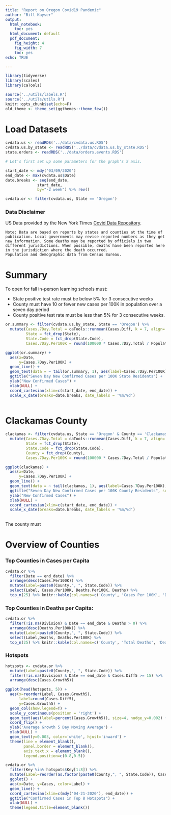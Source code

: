 ```yaml
---
title: "Report on Oregon Covid19 Pandemic"
author: "Bill Kayser"
output:
  html_notebook: 
    toc: yes
  html_document: default
  pdf_document: 
    fig_height: 4
    fig_width: 7
    toc: yes
echo: TRUE

---
```


```r
library(tidyverse)
library(scales)
library(caTools)

source('../utils/labels.R')
source('../utils/utils.R')
knitr::opts_chunk$set(echo=F)
old_theme <- theme_set(ggthemes::theme_few())

```

<style type="text/css">
.table {
    width: inherit;
    max-width: 100%;
    margin-bottom: 20px;
}
.math.display {
  font-size: 28px;
}
</style>

# Load Datasets

```r
cvdata.us <- readRDS('../data/cvdata.us.RDS')
cvdata.us.by_state <- readRDS('../data/cvdata.us.by_state.RDS')
state.orders <- readRDS('../data/orders.events.RDS')

# Let's first set up some parameters for the graph's X axis.

start_date <- mdy('03/09/2020')
end_date <- max(cvdata.us$Date)
date.breaks <- seq(end_date,
              start_date,
              by="-2 week") %>% rev()

cvdata.or <- filter(cvdata.us, State == 'Oregon')
```

### Data Disclaimer

US Data provided by the New York Times [Covid Data Repository](https://www.nytimes.com/interactive/2020/us/coronavirus-us-cases.html).

    Note: Data are based on reports by states and counties at the time of publication. Local governments may revise reported numbers as they get new information. Some deaths may be reported by officials in two different jurisdictions. When possible, deaths have been reported here in the jurisdiction where the death occurred.
    Population and demographic data from Census Bureau.
   
# Summary

To open for fall in-person learning schools must:

* State positive test rate must be below 5% for 3 consecutive weeks
* County must have 10 or fewer new cases per 100K in population over a seven day period
* County positive test rate must be less than 5% for 3 consecutive weeks.

```r
or.summary <- filter(cvdata.us.by_state, State == 'Oregon') %>%
  mutate(Cases.7Day.Total = caTools::runmean(Cases.Diff, k = 7, align='right') * 7,
         State = fct_drop(State),
         State.Code = fct_drop(State.Code),
         Cases.7Day.Per100K = round(100000 * Cases.7Day.Total / Population))

ggplot(or.summary) +
  aes(x=Date,
      y=Cases.7Day.Per100K) +
  geom_line() +
  geom_text(data = ~ tail(or.summary, 1), aes(label=Cases.7Day.Per100K), nudge_x = 3, color='darkred') +
  ggtitle("Seven Day New Confirmed Cases per 100K State Residents") +
  ylab("New Confirmed Cases") +
  xlab(NULL) +
  coord_cartesian(xlim=c(start_date, end_date)) +
  scale_x_date(breaks=date.breaks, date_labels = '%m/%d')
                   
```

# Clackamas County

```r
clackamas <- filter(cvdata.us, State == 'Oregon' & County == 'Clackamas') %>%
  mutate(Cases.7Day.Total = caTools::runmean(Cases.Diff, k = 7, align='right') * 7,
         State = fct_drop(State),
         State.Code = fct_drop(State.Code),
         County = fct_drop(County),
         Cases.7Day.Per100K = round(100000 * Cases.7Day.Total / Population))

ggplot(clackamas) +
  aes(x=Date,
      y=Cases.7Day.Per100K) +
  geom_line() +
  geom_text(data = ~ tail(clackamas, 1), aes(label=Cases.7Day.Per100K), nudge_x = 3, color='darkred') +
  ggtitle("Seven Day New Confirmed Cases per 100K County Residents", subtitle = 'Clackamas County') +
  ylab("New Confirmed Cases") +
  xlab(NULL) +
  coord_cartesian(xlim=c(start_date, end_date)) +
  scale_x_date(breaks=date.breaks, date_labels = '%m/%d')
                   
```

The county must 

# Overview of Counties

### Top Counties in Cases per Capita


```r
cvdata.or %>%
  filter(Date == end_date) %>%
  arrange(desc(Cases.Per100K)) %>%
  mutate(Label=paste0(County,", ", State.Code)) %>%
  select(Label, Cases.Per100K, Deaths.Per100K, Deaths) %>%
  top_n(25) %>% knitr::kable(col.names=c('County', 'Cases Per 100K', 'Deaths Per 100K', 'Total Deaths'))

```


### Top Counties in Deaths per Capita:

```r
cvdata.or %>%
  filter(!is.na(Division) & Date == end_date & Deaths > 0) %>%
  arrange(desc(Deaths.Per100K)) %>%
  mutate(Label=paste0(County,", ", State.Code)) %>%
  select(Label,Deaths, Deaths.Per100K) %>%
  top_n(25) %>% knitr::kable(col.names=c('County', 'Total Deaths', 'Deaths Per 100K'))
```

### Hotspots

```r
hotspots <- cvdata.or %>%
  mutate(Label=paste0(County,", ", State.Code)) %>%
  filter(!is.na(Division) & Date == end_date & Cases.Diff5 >= 15) %>%
  arrange(desc(Cases.Growth5))

ggplot(head(hotspots, 5)) +
  aes(x=reorder(Label, Cases.Growth5), 
      label=round(Cases.Diff5), 
      y=Cases.Growth5) +
  geom_col(show.legend=T) +
  scale_y_continuous(position = 'right') +
  geom_text(aes(label=percent(Cases.Growth5)), size=4, nudge_y=0.002) +
  coord_flip() + 
  ylab('Average Growth 5 Day Moving Average') +
  xlab(NULL) +
  geom_text(y=0.003, color='white', hjust='inward') +
  theme(line = element_blank(), 
        panel.border = element_blank(),
        axis.text.x = element_blank(),
        legend.position=c(0.8,0.5))

```

```r
cvdata.or %>%
  filter(Key %in% hotspots$Key[1:8]) %>%
  mutate(Label=reorder(as.factor(paste0(County,", ", State.Code)), Cases.Growth5)) %>%
  ggplot() +
  aes(x=Date, y=Cases, color=Label) +
  geom_line() +
  coord_cartesian(xlim=c(mdy('04-21-2020'), end_date)) +
  ggtitle("Confirmed Cases in Top 8 Hotspots") +
  xlab(NULL) +
  theme(legend.title=element_blank())
```

